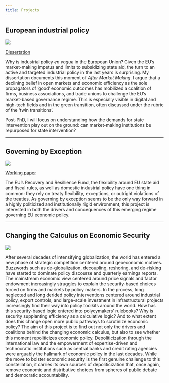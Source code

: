 ```yaml
---
title: Projects
---
```


## European industrial policy

![](ip.png)

<a href="https://arxiv.org/abs/2210.07278" target="_blank">Dissertation</a>

Why is industrial policy *en vogue* in the European Union? Given the EU's market-making impetus and limits to subsidizing state aid, the turn to an active and targeted industrial policy in the last years is surprising. My dissertation documents this moment of *After Market Making*. I argue that a declining belief in open markets and economic efficiency as the sole propagators of 'good' economic outcomes has mobilized a coalition of firms, business associations, and trade unions to challenge the EU's market-based governance regime. This is especially visible in digital and high-tech fields and in the green transition, often discussed under the rubric of the 'twin transitions'.

Post-PhD, I will focus on understanding how the demands for state intervention play out on the ground: can market-making institutions be repurposed for state intervention?

------------------------------------------------------------------------

## Governing by Exception

![](sa.png)

<a href="https://arxiv.org/abs/2112.08866" target="_blank">Working paper</a>

The EU's Recovery and Resillience Fund, the flexibility around EU state aid and fiscal rules, as well as domestic industrial policy have one thing in common: they rely on treaty flexibility, exceptions, or outright violations of the treaties. As governing by exception seems to be the only way forward in a highly politicized and institutionally rigid environment, this project is interested in both the drivers and concequences of this emerging regime governing EU economic policy.

------------------------------------------------------------------------

## Changing the Calculus on Economic Security

![](security.jpg)

After several decades of intensifying globalization, the world has entered a new phase of strategic competition centered around geoeconomic motives. Buzzwords such as de-globalization, decoupling, reshoring, and de-risking have started to dominate policy discourse and quarterly earnings reports. The mainstream economic view centered around price signals and factor endowment increasingly struggles to explain the security-based choices forced on firms and markets by policy makers. In the process, long neglected and long derided policy interventions centered around industrial policy, export controls, and large-scale investment in infrastructural projects increasingly find their way into policy toolkits around the world. How has this security-based logic entered into polycymakers' rulebooks? Why is security supplanting efficiency as a calculative logic? And to what extent does this change open more public pathways to scrutinize economic policy? The aim of this project is to find out not only the drivers and coalitions behind the changing economic calculus, but also to see whether this moment repoliticizes economic policy. Depoliticization through the international law and the empowerment of expertise-driven and technocratic institutions such as central banks and credit rating agencies were arguably the hallmark of economic policy in the last decades. While the move to bolster economic security is the first genuine challenge to this constellation, it carries its own sources of depoliticization that, once again, remove economic and distributive choices from spheres of public debate and democratic accountability.
